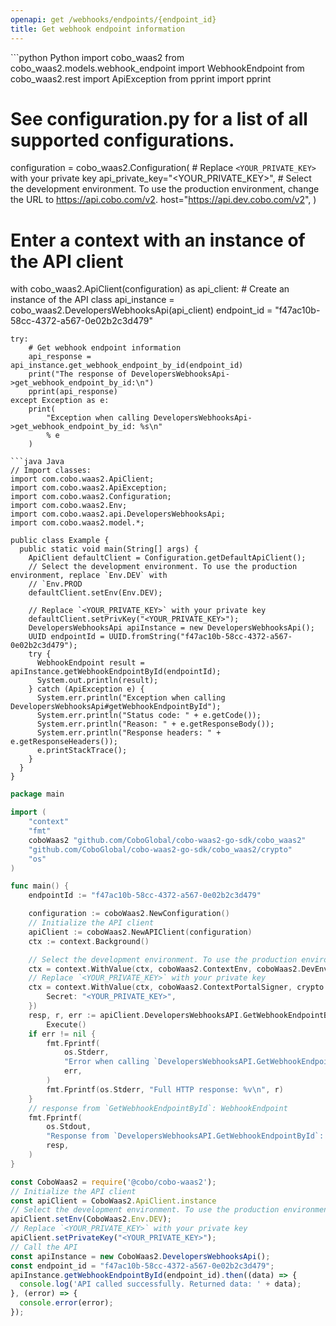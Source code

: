 ```yaml
---
openapi: get /webhooks/endpoints/{endpoint_id}
title: Get webhook endpoint information
---
```


<RequestExample>
```python Python
import cobo_waas2
from cobo_waas2.models.webhook_endpoint import WebhookEndpoint
from cobo_waas2.rest import ApiException
from pprint import pprint

# See configuration.py for a list of all supported configurations.
configuration = cobo_waas2.Configuration(
    # Replace `<YOUR_PRIVATE_KEY>` with your private key
    api_private_key="<YOUR_PRIVATE_KEY>",
    # Select the development environment. To use the production environment, change the URL to https://api.cobo.com/v2.
    host="https://api.dev.cobo.com/v2",
)
# Enter a context with an instance of the API client
with cobo_waas2.ApiClient(configuration) as api_client:
    # Create an instance of the API class
    api_instance = cobo_waas2.DevelopersWebhooksApi(api_client)
    endpoint_id = "f47ac10b-58cc-4372-a567-0e02b2c3d479"

    try:
        # Get webhook endpoint information
        api_response = api_instance.get_webhook_endpoint_by_id(endpoint_id)
        print("The response of DevelopersWebhooksApi->get_webhook_endpoint_by_id:\n")
        pprint(api_response)
    except Exception as e:
        print(
            "Exception when calling DevelopersWebhooksApi->get_webhook_endpoint_by_id: %s\n"
            % e
        )

```
```java Java
// Import classes:
import com.cobo.waas2.ApiClient;
import com.cobo.waas2.ApiException;
import com.cobo.waas2.Configuration;
import com.cobo.waas2.Env;
import com.cobo.waas2.api.DevelopersWebhooksApi;
import com.cobo.waas2.model.*;

public class Example {
  public static void main(String[] args) {
    ApiClient defaultClient = Configuration.getDefaultApiClient();
    // Select the development environment. To use the production environment, replace `Env.DEV` with
    // `Env.PROD
    defaultClient.setEnv(Env.DEV);

    // Replace `<YOUR_PRIVATE_KEY>` with your private key
    defaultClient.setPrivKey("<YOUR_PRIVATE_KEY>");
    DevelopersWebhooksApi apiInstance = new DevelopersWebhooksApi();
    UUID endpointId = UUID.fromString("f47ac10b-58cc-4372-a567-0e02b2c3d479");
    try {
      WebhookEndpoint result = apiInstance.getWebhookEndpointById(endpointId);
      System.out.println(result);
    } catch (ApiException e) {
      System.err.println("Exception when calling DevelopersWebhooksApi#getWebhookEndpointById");
      System.err.println("Status code: " + e.getCode());
      System.err.println("Reason: " + e.getResponseBody());
      System.err.println("Response headers: " + e.getResponseHeaders());
      e.printStackTrace();
    }
  }
}

```
```go Go
package main

import (
	"context"
	"fmt"
	coboWaas2 "github.com/CoboGlobal/cobo-waas2-go-sdk/cobo_waas2"
	"github.com/CoboGlobal/cobo-waas2-go-sdk/cobo_waas2/crypto"
	"os"
)

func main() {
	endpointId := "f47ac10b-58cc-4372-a567-0e02b2c3d479"

	configuration := coboWaas2.NewConfiguration()
	// Initialize the API client
	apiClient := coboWaas2.NewAPIClient(configuration)
	ctx := context.Background()

	// Select the development environment. To use the production environment, replace coboWaas2.DevEnv with coboWaas2.ProdEnv
	ctx = context.WithValue(ctx, coboWaas2.ContextEnv, coboWaas2.DevEnv)
	// Replace `<YOUR_PRIVATE_KEY>` with your private key
	ctx = context.WithValue(ctx, coboWaas2.ContextPortalSigner, crypto.Ed25519Signer{
		Secret: "<YOUR_PRIVATE_KEY>",
	})
	resp, r, err := apiClient.DevelopersWebhooksAPI.GetWebhookEndpointById(ctx, endpointId).
		Execute()
	if err != nil {
		fmt.Fprintf(
			os.Stderr,
			"Error when calling `DevelopersWebhooksAPI.GetWebhookEndpointById``: %v\n",
			err,
		)
		fmt.Fprintf(os.Stderr, "Full HTTP response: %v\n", r)
	}
	// response from `GetWebhookEndpointById`: WebhookEndpoint
	fmt.Fprintf(
		os.Stdout,
		"Response from `DevelopersWebhooksAPI.GetWebhookEndpointById`: %v\n",
		resp,
	)
}

```
```javascript JavaScript
const CoboWaas2 = require('@cobo/cobo-waas2');
// Initialize the API client
const apiClient = CoboWaas2.ApiClient.instance
// Select the development environment. To use the production environment, replace `Env.DEV` with `Env.PROD`
apiClient.setEnv(CoboWaas2.Env.DEV);
// Replace `<YOUR_PRIVATE_KEY>` with your private key
apiClient.setPrivateKey("<YOUR_PRIVATE_KEY>");
// Call the API
const apiInstance = new CoboWaas2.DevelopersWebhooksApi();
const endpoint_id = "f47ac10b-58cc-4372-a567-0e02b2c3d479";
apiInstance.getWebhookEndpointById(endpoint_id).then((data) => {
  console.log('API called successfully. Returned data: ' + data);
}, (error) => {
  console.error(error);
});
```
</RequestExample>